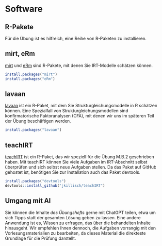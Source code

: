 # Software

## R-Pakete

Für die Übung ist es hilfreich, eine Reihe von R-Paketen zu installieren.

## mirt, eRm

[mirt](https://cran.r-project.org/web/packages/mirt/mirt.pdf) und [eRm](https://cran.r-project.org/web/packages/eRm/index.html) sind R-Pakete, mit denen Sie IRT-Modelle schätzen können.

```r
install.packages("mirt")
install.packages("eRm")
```

## lavaan

[lavaan](https://lavaan.ugent.be/) ist ein R-Paket, mit dem Sie Strukturgleichungsmodelle in R schätzen können. Eine Spezialfall von Strukturgleichungsmodellen sind konfirmatorische Faktoranalysen (CFA), mit denen wir uns im späteren Teil der Übung beschäftigen werden.

```r
install.packages("lavaan")
```

## teachIRT

[teachIRT](https://github.com/jkillisch/teachIRT) ist ein R-Paket, das wir speziell für die Übung M.B.2 geschrieben haben. Mit teachIRT können Sie viele Aufgaben im IRT-Abschnitt selbst überprüfen und sich selbst neue Aufgaben stellen. Da das Paket auf GitHub gehostet ist, benötigen Sie zur Installation auch das Paket devtools.

```r
install.packages("devtools")
devtools::install_github("jkillisch/teachIRT")
```

## Umgang mit AI

Sie können die Inhalte *des Übungshefts* gerne mit ChatGPT teilen, etwa um sich Tipps statt der gesamten Lösung geben zu lassen. Eine andere Anwendung ist es, Wissen zu erfragen, das über die behandelten Inhalte hinausgeht. Wir empfehlen Ihnen dennoch, die Aufgaben vorrangig mit den Vorlesungsmaterialien zu bearbeiten, da dieses Material die direkteste Grundlage für die Prüfung darstellt.